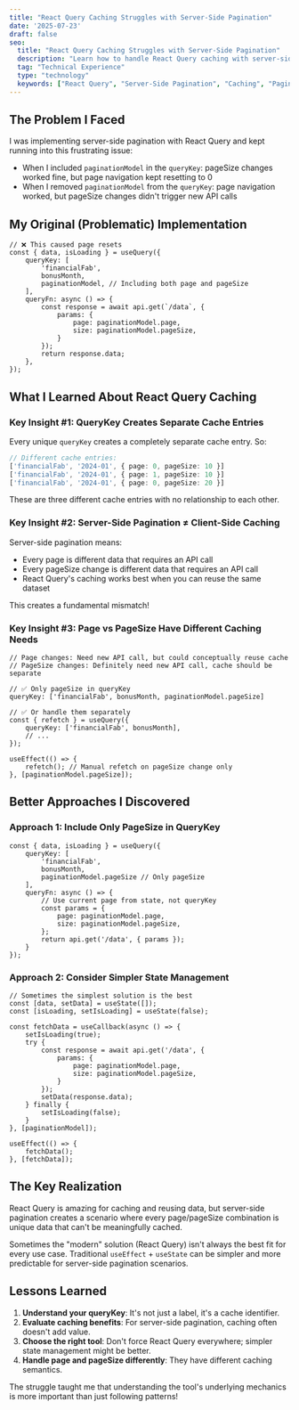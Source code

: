 ```yaml
---
title: "React Query Caching Struggles with Server-Side Pagination"
date: '2025-07-23'
draft: false
seo:
  title: "React Query Caching Struggles with Server-Side Pagination"
  description: "Learn how to handle React Query caching with server-side pagination and avoid common pitfalls"
  tag: "Technical Experience"
  type: "technology"
  keywords: ["React Query", "Server-Side Pagination", "Caching", "Pagination", "API Calls"]
---
```


## The Problem I Faced

I was implementing server-side pagination with React Query and kept running into this frustrating issue:

- When I included `paginationModel` in the `queryKey`: pageSize changes worked fine, but page navigation kept resetting to 0
- When I removed `paginationModel` from the `queryKey`: page navigation worked, but pageSize changes didn't trigger new API calls

## My Original (Problematic) Implementation

```tsx
// ❌ This caused page resets
const { data, isLoading } = useQuery({
    queryKey: [
        'financialFab',
        bonusMonth,
        paginationModel, // Including both page and pageSize
    ],
    queryFn: async () => {
        const response = await api.get(`/data`, {
            params: {
                page: paginationModel.page,
                size: paginationModel.pageSize,
            }
        });
        return response.data;
    },
});
```

## What I Learned About React Query Caching

### Key Insight #1: QueryKey Creates Separate Cache Entries

Every unique `queryKey` creates a completely separate cache entry. So:

```ts
// Different cache entries:
['financialFab', '2024-01', { page: 0, pageSize: 10 }]
['financialFab', '2024-01', { page: 1, pageSize: 10 }]
['financialFab', '2024-01', { page: 0, pageSize: 20 }]
```

These are three different cache entries with no relationship to each other.

### Key Insight #2: Server-Side Pagination ≠ Client-Side Caching

Server-side pagination means:
- Every page is different data that requires an API call
- Every pageSize change is different data that requires an API call
- React Query's caching works best when you can reuse the same dataset

This creates a fundamental mismatch!

### Key Insight #3: Page vs PageSize Have Different Caching Needs

```tsx
// Page changes: Need new API call, but could conceptually reuse cache
// PageSize changes: Definitely need new API call, cache should be separate

// ✅ Only pageSize in queryKey
queryKey: ['financialFab', bonusMonth, paginationModel.pageSize]

// ✅ Or handle them separately
const { refetch } = useQuery({
    queryKey: ['financialFab', bonusMonth],
    // ...
});

useEffect(() => {
    refetch(); // Manual refetch on pageSize change only
}, [paginationModel.pageSize]);
```

## Better Approaches I Discovered

### Approach 1: Include Only PageSize in QueryKey

```tsx
const { data, isLoading } = useQuery({
    queryKey: [
        'financialFab',
        bonusMonth,
        paginationModel.pageSize // Only pageSize
    ],
    queryFn: async () => {
        // Use current page from state, not queryKey
        const params = {
            page: paginationModel.page,
            size: paginationModel.pageSize,
        };
        return api.get('/data', { params });
    }
});
```

### Approach 2: Consider Simpler State Management

```tsx
// Sometimes the simplest solution is the best
const [data, setData] = useState([]);
const [isLoading, setIsLoading] = useState(false);

const fetchData = useCallback(async () => {
    setIsLoading(true);
    try {
        const response = await api.get('/data', {
            params: {
                page: paginationModel.page,
                size: paginationModel.pageSize,
            }
        });
        setData(response.data);
    } finally {
        setIsLoading(false);
    }
}, [paginationModel]);

useEffect(() => {
    fetchData();
}, [fetchData]);
```

## The Key Realization

React Query is amazing for caching and reusing data, but server-side pagination creates a scenario where every page/pageSize combination is unique data that can't be meaningfully cached.

Sometimes the "modern" solution (React Query) isn't always the best fit for every use case. Traditional `useEffect` + `useState` can be simpler and more predictable for server-side pagination scenarios.

## Lessons Learned

1. **Understand your queryKey**: It's not just a label, it's a cache identifier.
2. **Evaluate caching benefits**: For server-side pagination, caching often doesn't add value.
3. **Choose the right tool**: Don't force React Query everywhere; simpler state management might be better.
4. **Handle page and pageSize differently**: They have different caching semantics.

The struggle taught me that understanding the tool's underlying mechanics is more important than just following patterns!